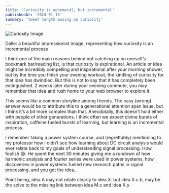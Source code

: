 ```yaml
---
title: 'Curiosity is ephemeral, but incremental'
publishedAt: '2024-01-15'
summary: 'tweet length musing on curiosity'
---
```


<div className="image-container">
    <img src="/curiosity.jpg" alt="Curiosity Image" className="resized-image" />
    <p className="image-caption">Dalle: a beautiful impressionist image, representing how curiosity is an incremental process</p>
</div>

I think one of the main reasons behind not catching up on oneself’s bookmark bar/reading list, is that curiosity is expirational. 
An article or idea might be incredibly compelling and inspirational after your morning shower, but by the time you finish your evening workout, the kindling of curiosity for that idea has dwindled. But this is not to say that it has completely been extinguished. 
2 weeks later during your evening commute, you may remember that idea and rush home to your web browser to explore it.

This seems like a common storyline among friends. The easy (wrong) answer would be to attribute this to a generational attention span issue, but I think it’s a bit more complex than that. Anecdotally, this doesn’t hold either with people of other generations. 
I think often we expect divine bursts of inspiration, caffeine fueled bursts of learning, but learning is an incremental process. 

I remember taking a power system course, and (regrettably) mentioning to my professor how I didn’t see how learning about DC circuit analysis would ever relate back to my goals of understanding signal processing. How foolish 😅. He spent the next 30 minutes giving me a rundown of how harmonic analysis and fourier series were used in power systems, how discoveries in power systems fueled new research paths in signal processing, and you get the idea… 

Point being, idea A may not relate clearly to idea X. but idea A.c.b, may be the solve to the missing link between idea M.c and idea X.y     
